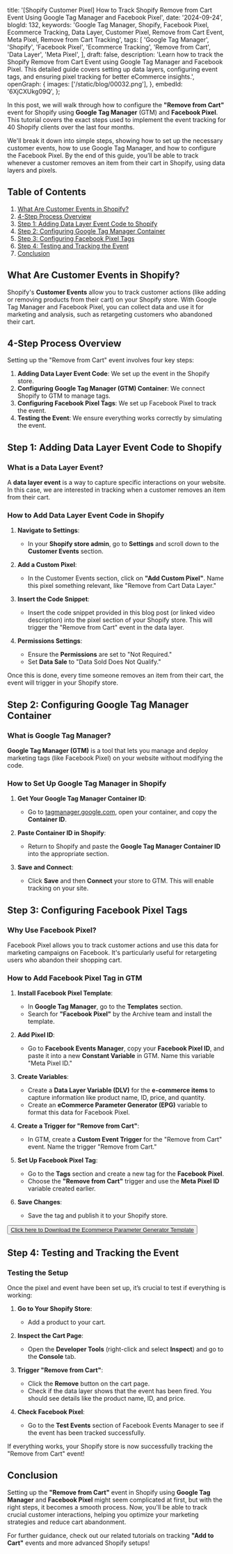   title:
    '[Shopify Customer Pixel] How to Track Shopify Remove from Cart Event Using Google Tag Manager and Facebook Pixel',
  date: '2024-09-24',
  blogId: 132,
  keywords:
    'Google Tag Manager, Shopify, Facebook Pixel, Ecommerce Tracking, Data Layer, Customer Pixel, Remove from Cart Event, Meta Pixel, Remove from Cart Tracking',
  tags: [
    'Google Tag Manager',
    'Shopify',
    'Facebook Pixel',
    'Ecommerce Tracking',
    'Remove from Cart',
    'Data Layer',
    'Meta Pixel',
  ],
  draft: false,
  description:
    'Learn how to track the Shopify Remove from Cart Event using Google Tag Manager and Facebook Pixel. This detailed guide covers setting up data layers, configuring event tags, and ensuring pixel tracking for better eCommerce insights.',
  openGraph: {
    images: ['/static/blog/00032.png'],
  },
  embedId: '6XjCXUkg09Q',
};

In this post, we will walk through how to configure the **"Remove from Cart"** event for Shopify using **Google Tag Manager** (GTM) and **Facebook Pixel**. This tutorial covers the exact steps used to implement the event tracking for 40 Shopify clients over the last four months.

We'll break it down into simple steps, showing how to set up the necessary customer events, how to use Google Tag Manager, and how to configure the Facebook Pixel. By the end of this guide, you’ll be able to track whenever a customer removes an item from their cart in Shopify, using data layers and pixels.

## Table of Contents

1. [What Are Customer Events in Shopify?](#what-are-customer-events-in-shopify)
2. [4-Step Process Overview](#4-step-process-overview)
3. [Step 1: Adding Data Layer Event Code to Shopify](#step-1-adding-data-layer-event-code-to-shopify)
4. [Step 2: Configuring Google Tag Manager Container](#step-2-configuring-google-tag-manager-container)
5. [Step 3: Configuring Facebook Pixel Tags](#step-3-configuring-facebook-pixel-tags)
6. [Step 4: Testing and Tracking the Event](#step-4-testing-and-tracking-the-event)
7. [Conclusion](#conclusion)

## What Are Customer Events in Shopify?

Shopify's **Customer Events** allow you to track customer actions (like adding or removing products from their cart) on your Shopify store. With Google Tag Manager and Facebook Pixel, you can collect data and use it for marketing and analysis, such as retargeting customers who abandoned their cart.

## 4-Step Process Overview

Setting up the "Remove from Cart" event involves four key steps:

1. **Adding Data Layer Event Code**: We set up the event in the Shopify store.
2. **Configuring Google Tag Manager (GTM) Container**: We connect Shopify to GTM to manage tags.
3. **Configuring Facebook Pixel Tags**: We set up Facebook Pixel to track the event.
4. **Testing the Event**: We ensure everything works correctly by simulating the event.

## Step 1: Adding Data Layer Event Code to Shopify

### What is a Data Layer Event?

A **data layer event** is a way to capture specific interactions on your website. In this case, we are interested in tracking when a customer removes an item from their cart.

### How to Add Data Layer Event Code in Shopify

1. **Navigate to Settings**:

   - In your **Shopify store admin**, go to **Settings** and scroll down to the **Customer Events** section.

2. **Add a Custom Pixel**:

   - In the Customer Events section, click on **"Add Custom Pixel"**. Name this pixel something relevant, like "Remove from Cart Data Layer."

3. **Insert the Code Snippet**:
   - Insert the code snippet provided in this blog post (or linked video description) into the pixel section of your Shopify store. This will trigger the "Remove from Cart" event in the data layer.
4. **Permissions Settings**:
   - Ensure the **Permissions** are set to "Not Required."
   - Set **Data Sale** to "Data Sold Does Not Qualify."

<DataLayerCodeBlock fileName="remove_from_cart.js" />

Once this is done, every time someone removes an item from their cart, the event will trigger in your Shopify store.

## Step 2: Configuring Google Tag Manager Container

### What is Google Tag Manager?

**Google Tag Manager (GTM)** is a tool that lets you manage and deploy marketing tags (like Facebook Pixel) on your website without modifying the code.

### How to Set Up Google Tag Manager in Shopify

1. **Get Your Google Tag Manager Container ID**:

   - Go to [tagmanager.google.com](https://tagmanager.google.com), open your container, and copy the **Container ID**.

2. **Paste Container ID in Shopify**:

   - Return to Shopify and paste the **Google Tag Manager Container ID** into the appropriate section.

3. **Save and Connect**:
   - Click **Save** and then **Connect** your store to GTM. This will enable tracking on your site.

## Step 3: Configuring Facebook Pixel Tags

### Why Use Facebook Pixel?

Facebook Pixel allows you to track customer actions and use this data for marketing campaigns on Facebook. It's particularly useful for retargeting users who abandon their shopping cart.

### How to Add Facebook Pixel Tag in GTM

1. **Install Facebook Pixel Template**:

   - In **Google Tag Manager**, go to the **Templates** section.
   - Search for **"Facebook Pixel"** by the Archive team and install the template.

2. **Add Pixel ID**:

   - Go to **Facebook Events Manager**, copy your **Facebook Pixel ID**, and paste it into a new **Constant Variable** in GTM. Name this variable "Meta Pixel ID."

3. **Create Variables**:

   - Create a **Data Layer Variable (DLV)** for the **e-commerce items** to capture information like product name, ID, price, and quantity.
   - Create an **eCommerce Parameter Generator (EPG)** variable to format this data for Facebook Pixel.

4. **Create a Trigger for "Remove from Cart"**:

   - In GTM, create a **Custom Event Trigger** for the "Remove from Cart" event. Name the trigger "Remove from Cart."

5. **Set Up Facebook Pixel Tag**:

   - Go to the **Tags** section and create a new tag for the **Facebook Pixel**.
   - Choose the **"Remove from Cart"** trigger and use the **Meta Pixel ID** variable created earlier.

6. **Save Changes**:
   - Save the tag and publish it to your Shopify store.

<AuthenticatedLayout>
  <Button className="p-6">
    <a href="/static/templates/Ecommerce-Parameter-Generator.tpl" download>
      Click here to Download the Ecommerce Parameter Generator Template
    </a>
  </Button>
</AuthenticatedLayout>

## Step 4: Testing and Tracking the Event

### Testing the Setup

Once the pixel and event have been set up, it’s crucial to test if everything is working:

1. **Go to Your Shopify Store**:

   - Add a product to your cart.

2. **Inspect the Cart Page**:
   - Open the **Developer Tools** (right-click and select **Inspect**) and go to the **Console** tab.
3. **Trigger "Remove from Cart"**:

   - Click the **Remove** button on the cart page.
   - Check if the data layer shows that the event has been fired. You should see details like the product name, ID, and price.

4. **Check Facebook Pixel**:
   - Go to the **Test Events** section of Facebook Events Manager to see if the event has been tracked successfully.

If everything works, your Shopify store is now successfully tracking the "Remove from Cart" event!

## Conclusion

Setting up the **"Remove from Cart"** event in Shopify using **Google Tag Manager** and **Facebook Pixel** might seem complicated at first, but with the right steps, it becomes a smooth process. Now, you'll be able to track crucial customer interactions, helping you optimize your marketing strategies and reduce cart abandonment.

For further guidance, check out our related tutorials on tracking **"Add to Cart"** events and more advanced Shopify setups!
